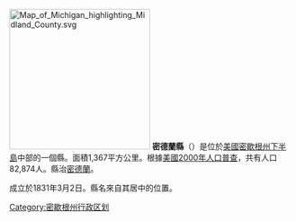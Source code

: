{{Otheruses|密德蘭縣|subject=美國密歇根州的一個縣|other=同名的縣}}
{{expand|time=2017-10-13T12:18:17+00:00}}
{{unreferenced|time=2013-09-08T06:43:51+00:00}}
{{noteTA
|1=zh-cn:县; zh-tw:郡; zh-hk:縣;
}}
[[File:Map_of_Michigan_highlighting_Midland_County.svg|250px]]
'''密德蘭縣'''（{{lang-en|Midland County}}）是位於[[美國|美國]][[密歇根州|密歇根州]][[下半島|下半島]]中部的一個縣。面積1,367平方公里。根據[[美國2000年人口普查|美國2000年人口普查]]，共有人口82,874人。縣治[[密德蘭_(密西根州)|密德蘭]]。

成立於1831年3月2日。縣名來自其居中的位置。
{{Michigan}}
{{Michigan-geo-stub}}
{{DEFAULTSORT:Midland County}}
[[Category:密歇根州行政区划|Category:密歇根州行政区划]]